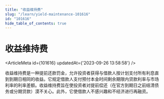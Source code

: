 ```yaml
---
title: "收益维持费"
slug: "/learn/yield-maintenance-101616"
id: "101616"
hide_table_of_contents: true
---
```



# 收益维持费

<ArticleMeta id={101616} updatedAt={'2023-09-26 13:58:58'} />
<div className='border-solid border-b border-t-0 my-4 border-[var(--ifm-color-gray-300)]' />

收益维持费是一种提前还款罚金，允许投资者获得与借款人按计划支付所有利息直到到期日相同的收益。它规定借款人支付预付本金时间剩余期限内贷款利率与市场利率的利率差额。收益维持费旨在使投资者对提前偿还（在官方到期日之前结清债务或分期贷款）漠不关心。此外，它使借款人不感兴趣和不经济进行再融资。
